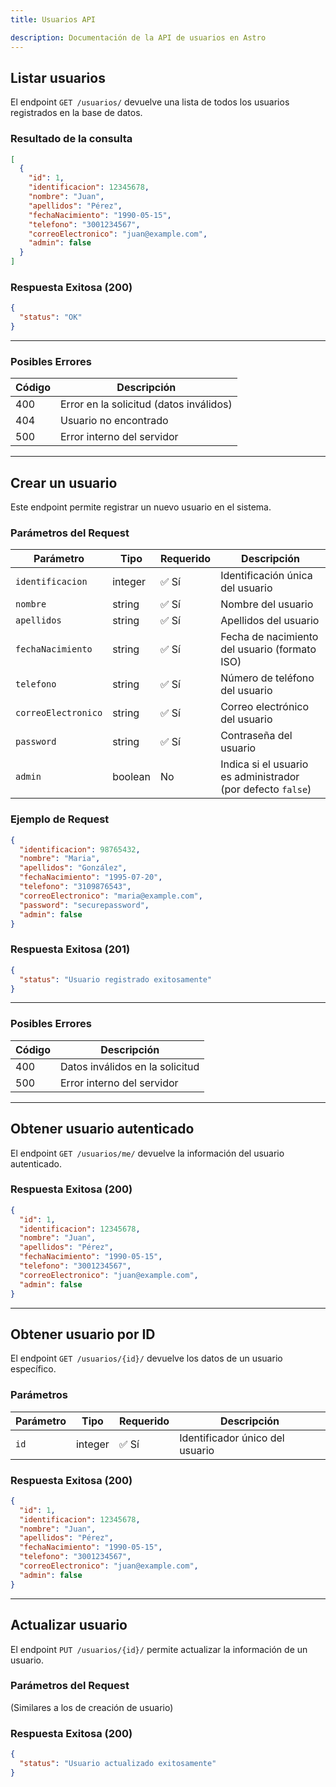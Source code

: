 ```yaml
---
title: Usuarios API

description: Documentación de la API de usuarios en Astro
---
```




<ApiBaseBanner 
  method="GET" 
  path="/usuarios/" 
  baseUrl="http://127.0.0.1:8000"
/>

## Listar usuarios

El endpoint `GET /usuarios/` devuelve una lista de todos los usuarios registrados en la base de datos.

### Resultado de la consulta
```json
[
  {
    "id": 1,
    "identificacion": 12345678,
    "nombre": "Juan",
    "apellidos": "Pérez",
    "fechaNacimiento": "1990-05-15",
    "telefono": "3001234567",
    "correoElectronico": "juan@example.com",
    "admin": false
  }
]
```

### Respuesta Exitosa (200)
```json
{
  "status": "OK"
}
```

---

### Posibles Errores
| Código | Descripción |
|--------|-------------|
| 400    | Error en la solicitud (datos inválidos) |
| 404    | Usuario no encontrado |
| 500    | Error interno del servidor |

---

<ApiBaseBanner 
  method="POST" 
  path="/usuarios/" 
  baseUrl="http://127.0.0.1:8000"
/>

## Crear un usuario

Este endpoint permite registrar un nuevo usuario en el sistema.

### Parámetros del Request
| Parámetro | Tipo | Requerido | Descripción |
|-----------|------|-----------|-------------|
| `identificacion` | integer | ✅ Sí | Identificación única del usuario |
| `nombre` | string | ✅ Sí | Nombre del usuario |
| `apellidos` | string | ✅ Sí | Apellidos del usuario |
| `fechaNacimiento` | string | ✅ Sí | Fecha de nacimiento del usuario (formato ISO) |
| `telefono` | string | ✅ Sí | Número de teléfono del usuario |
| `correoElectronico` | string | ✅ Sí | Correo electrónico del usuario |
| `password` | string | ✅ Sí | Contraseña del usuario |
| `admin` | boolean | No | Indica si el usuario es administrador (por defecto `false`) |

### Ejemplo de Request
```json
{
  "identificacion": 98765432,
  "nombre": "Maria",
  "apellidos": "González",
  "fechaNacimiento": "1995-07-20",
  "telefono": "3109876543",
  "correoElectronico": "maria@example.com",
  "password": "securepassword",
  "admin": false
}
```

### Respuesta Exitosa (201)
```json
{
  "status": "Usuario registrado exitosamente"
}
```

---

### Posibles Errores
| Código | Descripción |
|--------|-------------|
| 400    | Datos inválidos en la solicitud |
| 500    | Error interno del servidor |

---

<ApiBaseBanner 
  method="GET" 
  path="/usuarios/me/" 
  baseUrl="http://127.0.0.1:8000"
/>

## Obtener usuario autenticado

El endpoint `GET /usuarios/me/` devuelve la información del usuario autenticado.

### Respuesta Exitosa (200)
```json
{
  "id": 1,
  "identificacion": 12345678,
  "nombre": "Juan",
  "apellidos": "Pérez",
  "fechaNacimiento": "1990-05-15",
  "telefono": "3001234567",
  "correoElectronico": "juan@example.com",
  "admin": false
}
```

---

<ApiBaseBanner 
  method="GET" 
  path="/usuarios/{id}/" 
  baseUrl="http://127.0.0.1:8000"
/>

## Obtener usuario por ID

El endpoint `GET /usuarios/{id}/` devuelve los datos de un usuario específico.

### Parámetros
| Parámetro | Tipo | Requerido | Descripción |
|-----------|------|-----------|-------------|
| `id` | integer | ✅ Sí | Identificador único del usuario |

### Respuesta Exitosa (200)
```json
{
  "id": 1,
  "identificacion": 12345678,
  "nombre": "Juan",
  "apellidos": "Pérez",
  "fechaNacimiento": "1990-05-15",
  "telefono": "3001234567",
  "correoElectronico": "juan@example.com",
  "admin": false
}
```

---

<ApiBaseBanner 
  method="PUT" 
  path="/usuarios/{id}/" 
  baseUrl="http://127.0.0.1:8000"
/>

## Actualizar usuario

El endpoint `PUT /usuarios/{id}/` permite actualizar la información de un usuario.

### Parámetros del Request
(Similares a los de creación de usuario)

### Respuesta Exitosa (200)
```json
{
  "status": "Usuario actualizado exitosamente"
}
```


